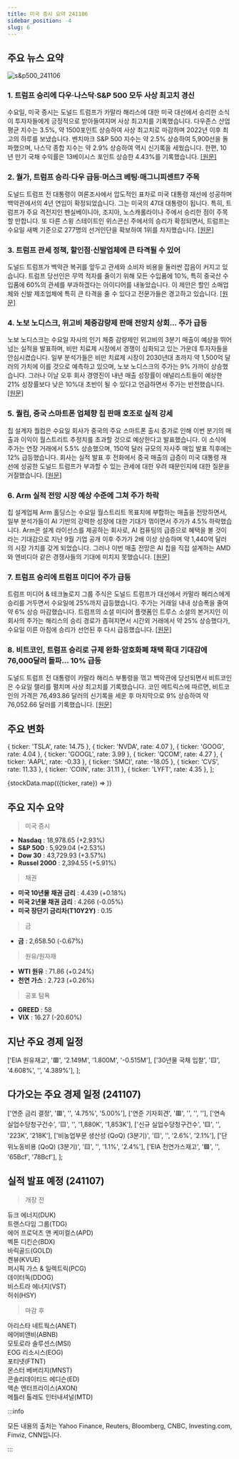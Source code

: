 ```yaml
---
title: 미국 증시 요약 241106
sidebar_position: -4
slug: 6
---
```


## 주요 뉴스 요약

![s&p500_241106](/map/241106.png)

### 1. **트럼프 승리에 다우·나스닥·S&P 500 모두 사상 최고치 경신**

수요일, 미국 증시는 도널드 트럼프가 카말라 해리스에 대한 미국 대선에서 승리한 소식이 투자자들에게 긍정적으로 받아들여지며 사상 최고치를 기록했습니다. 다우존스 산업 평균 지수는 3.5%, 약 1500포인트 상승하여 사상 최고치로 마감하며 2022년 이후 최고의 하루를 보냈습니다. 벤치마크 S&P 500 지수는 약 2.5% 상승하여 5,900선을 돌파했으며, 나스닥 종합 지수는 약 2.9% 상승하여 역시 신기록을 세웠습니다. 한편, 10년 만기 국채 수익률은 13베이시스 포인트 상승한 4.43%를 기록했습니다. [[원문]](https://finance.yahoo.com/news/live/stock-market-today-dow-nasdaq-sp-500-all-soar-to-records-after-trump-triumphs-in-election-210032237.html)

### 2. **월가, 트럼프 승리·다우 급등·머스크 베팅·매그니피센트7 주목**

도널드 트럼프 전 대통령이 여론조사에서 압도적인 표차로 미국 대통령 재선에 성공하며 백악관에서의 4년 연임이 확정되었습니다. 그는 미국의 47대 대통령이 됩니다. 특히, 트럼프가 주요 격전지인 펜실베이니아, 조지아, 노스캐롤라이나 주에서 승리한 점이 주목할 만합니다. 또 다른 스윙 스테이트인 위스콘신 주에서의 승리가 확정되면서, 트럼프는 수요일 새벽 기준으로 277명의 선거인단을 확보하여 1위를 차지했습니다. [[원문]](https://finance.yahoo.com/news/trumps-win-dows-surge-musks-bet-and-the-mag-7-what-wall-street-is-saying-181834270.html)

### 3. **트럼프 관세 정책, 할인점·신발업체에 큰 타격될 수 있어**

도널드 트럼프가 백악관 복귀를 앞두고 관세와 소비자 비용을 둘러싼 잡음이 커지고 있습니다. 트럼프 당선인은 무역 적자를 줄이기 위해 모든 수입품에 10%, 특히 중국산 수입품에 60%의 관세를 부과하겠다는 아이디어를 내놓았습니다. 이 제안은 할인 소매업체와 신발 제조업체에 특히 큰 타격을 줄 수 있다고 전문가들은 경고하고 있습니다. [[원문]](https://finance.yahoo.com/news/trumps-proposed-tariffs-could-be-a-big-hit-to-discount-retailers-footwear-companies-212101562.html)

### 4. **노보 노디스크, 위고비 체중감량제 판매 전망치 상회... 주가 급등**

노보 노디스크는 수요일 자사의 인기 체중 감량제인 위고비의 3분기 매출이 예상을 뛰어넘는 실적을 발표하며, 비만 치료제 시장에서 경쟁이 심화되고 있는 가운데 투자자들을 안심시켰습니다. 일부 분석가들은 비만 치료제 시장이 2030년대 초까지 약 1,500억 달러의 가치에 이를 것으로 예측하고 있으며, 노보 노디스크의 주가는 9% 가까이 상승했습니다. 그러나 이날 오후 회사 경영진이 내년 매출 성장률이 애널리스트들이 예상한 21% 성장률보다 낮은 10%대 초반이 될 수 있다고 언급하면서 주가는 반전했습니다. [[원문]](https://www.reuters.com/business/healthcare-pharmaceuticals/novo-nordisk-q3-line-with-expectations-narrows-fy-guidance-range-2024-11-06/)

### 5. **퀄컴, 중국 스마트폰 업체향 칩 판매 호조로 실적 강세**

칩 설계자 퀄컴은 수요일 회사가 중국의 주요 스마트폰 출시 증가로 인해 이번 분기의 매출과 이익이 월스트리트 추정치를 초과할 것으로 예상한다고 발표했습니다. 이 소식에 주가는 연장 거래에서 5.5% 상승했으며, 150억 달러 규모의 자사주 매입 발표 직후에는 12% 급등했습니다. 회사는 실적 발표 후 전화에서 중국 매출의 급증이 미국 대통령 재선에 성공한 도널드 트럼프가 부과할 수 있는 관세에 대한 우려 때문인지에 대한 질문을 거절했습니다. [[원문]](https://www.reuters.com/technology/qualcomm-forecasts-sales-profits-above-wall-street-estimates-2024-11-06/)

### 6. **Arm 실적 전망 시장 예상 수준에 그쳐 주가 하락**

칩 설계업체 Arm 홀딩스는 수요일 월스트리트 목표치에 부합하는 매출을 전망하면서, 일부 분석가들이 AI 기반의 강력한 성장에 대한 기대가 꺾이면서 주가가 4.5% 하락했습니다. Arm은 설계 라이선스를 제공하는 회사로, AI 컴퓨팅의 급증으로 혜택을 볼 것이라는 기대감으로 지난 9월 기업 공개 이후 주가가 2배 이상 상승하며 약 1,440억 달러의 시장 가치를 갖게 되었습니다. 그러나 이번 매출 전망은 AI 칩을 직접 설계하는 AMD와 엔비디아 같은 경쟁사들의 기대에 미치지 못했습니다. [[원문]](https://www.reuters.com/technology/arm-second-quarter-revenue-profit-top-expectations-2024-11-06/)

### 7. **트럼프 승리에 트럼프 미디어 주가 급등**

트럼프 미디어 & 테크놀로지 그룹 주식은 도널드 트럼프가 대선에서 카말라 해리스에게 승리를 거두면서 수요일에 25%까지 급등했습니다. 주가는 거래일 내내 상승폭을 줄여 약 6% 상승 마감했습니다. 트럼프의 소셜 미디어 플랫폼인 트루스 소셜의 본거지인 이 회사의 주가는 해리스의 승리 경로가 좁혀지면서 시간외 거래에서 약 25% 상승했다가, 수요일 이른 아침에 승리가 선언된 후 다시 급등했습니다. [[원문]](https://finance.yahoo.com/news/djt-stock-jumps-after-trump-clinches-election-win-165655956.html)

### 8. **비트코인, 트럼프 승리로 규제 완화·암호화폐 채택 확대 기대감에 76,000달러 돌파... 10% 급등**

도널드 트럼프 전 대통령이 카말라 해리스 부통령을 꺾고 백악관에 당선되면서 비트코인은 수요일 랠리를 펼치며 사상 최고치를 기록했습니다. 코인 메트릭스에 따르면, 비트코인의 가격은 76,493.86 달러의 신기록을 세운 후 마지막으로 9% 상승하여 약 76,052.66 달러를 기록했습니다. [[원문]](https://www.cnbc.com/2024/11/05/bitcoin-crypto-market-election-night.html)

## 주요 변화

  { ticker: 'TSLA', rate: 14.75 },
  { ticker: 'NVDA', rate: 4.07 },
  { ticker: 'GOOG', rate: 4.04 },
  { ticker: 'GOOGL', rate: 3.99 },
  { ticker: 'QCOM', rate: 4.27 },
  { ticker: 'AAPL', rate: -0.33 },
  { ticker: 'SMCI', rate: -18.05 },
  { ticker: 'CVS', rate: 11.33 },
  { ticker: 'COIN', rate: 31.11 },
  { ticker: 'LYFT', rate: 4.35 },
];

{stockData.map(({ticker, rate}) => <StockCardMini key={ticker} ticker={ticker} rate={rate}></StockCardMini>)}

## 주요 지수 요약

> 미국 증시

- **Nasdaq** : 18,978.65 (+2.93%)
- **S&P 500** : 5,929.04 (+2.53%)
- **Dow 30** : 43,729.93 (+3.57%)
- **Russel 2000** : 2,394.55 (+5.91%)

> 채권

- **미국 10년물 채권 금리** : 4.439 (+0.18%)
- **미국 2년물 채권 금리** : 4.266 (-0.05%)
- **미국 장단기 금리차(T10Y2Y)** : 0.15

> 금

- **금** : 2,658.50 (-0.67%)

> 원유/원자재

- **WTI 원유** : 71.86 (+0.24%)
- **천연 가스** : 2.723 (+0.26%)

> 공포 탐욕

- **GREED** : 58
- **VIX** : 16.27 (-20.60%)

## 지난 주요 경제 일정

  ['EIA 원유재고', '🟥', '2.149M', '1.800M', '-0.515M'],
  ['30년물 국채 입찰', '🟨', '4.608%', '', '4.389%'],
];

<EconomicCalendar data={eventsData} />

## 다가오는 주요 경제 일정 (241107)

  ['연준 금리 결정', '🟥', '', '4.75%', '5.00%'],
  ['연준 기자회견', '🟥', '', '', ''],
  ['연속 실업수당청구건수', '🟨', '', '1,880K', '1,853K'],
  ['신규 실업수당청구건수', '🟨', '', '223K', '218K'],
  ['비농업부문 생산성 (QoQ) (3분기)', '🟨', '', '2.6%', '2.1%'],
  ['단위노동비용 (QoQ) (3분기)', '🟨', '', '1.1%', '2.4%'],
  ['EIA 천연가스재고', '🟩', '', '65Bcf', '78Bcf'],
];

<EconomicCalendar data={nextEventsData} />

## 실적 발표 예정 (241107)

> 개장 전

듀크 에너지(DUK)  
트랜스다임 그룹(TDG)  
에어 프로덕츠 앤 케미컬스(APD)  
벡톤 디킨슨(BDX)  
바릭골드(GOLD)  
켄뷰(KVUE)  
퍼시픽 가스 & 일렉트릭(PCG)  
데이터독(DDOG)  
비스트라 에너지(VST)  
허쉬(HSY)

> 마감 후

아리스타 네트웍스(ANET)  
에어비앤비(ABNB)  
모토로라 솔루션스(MSI)  
EOG 리소시스(EOG)  
포티넷(FTNT)  
몬스터 베버리지(MNST)  
콘솔리데이티드 에디슨(ED)  
액손 엔터프라이스(AXON)  
메틀러 톨레도 인터내셔널(MTD)

:::info

모든 내용의 출처는 Yahoo Finance, Reuters, Bloomberg, CNBC, Investing.com, Finviz, CNN입니다.

:::
